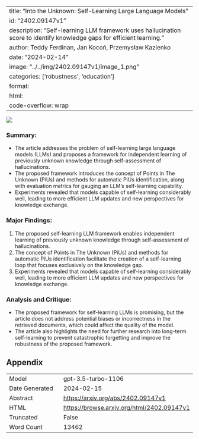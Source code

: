 
---
title: "Into the Unknown: Self-Learning Large Language Models"
id: "2402.09147v1"
description: "Self-learning LLM framework uses hallucination score to identify knowledge gaps for efficient learning."
author: Teddy Ferdinan, Jan Kocoń, Przemysław Kazienko
date: "2024-02-14"
image: "../../img/2402.09147v1/image_1.png"
categories: ['robustness', 'education']
format:
  html:
    code-overflow: wrap
---

![](../../img/2402.09147v1/image_1.png)

### **Summary:**
- The article addresses the problem of self-learning large language models (LLMs) and proposes a framework for independent learning of previously unknown knowledge through self-assessment of hallucinations.
- The proposed framework introduces the concept of Points in The Unknown (PiUs) and methods for automatic PiUs identification, along with evaluation metrics for gauging an LLM’s self-learning capability.
- Experiments revealed that models capable of self-learning considerably well, leading to more efficient LLM updates and new perspectives for knowledge exchange.

### Major Findings:
1. The proposed self-learning LLM framework enables independent learning of previously unknown knowledge through self-assessment of hallucinations.
2. The concept of Points in The Unknown (PiUs) and methods for automatic PiUs identification facilitate the creation of a self-learning loop that focuses exclusively on the knowledge gap.
3. Experiments revealed that models capable of self-learning considerably well, leading to more efficient LLM updates and new perspectives for knowledge exchange.

### Analysis and Critique:
- The proposed framework for self-learning LLMs is promising, but the article does not address potential biases or incorrectness in the retrieved documents, which could affect the quality of the model.
- The article also highlights the need for further research into long-term self-learning to prevent catastrophic forgetting and improve the robustness of the proposed framework.

## Appendix

|          |          |
|----------|----------|
| Model     | gpt-3.5-turbo-1106       |
| Date Generated     | 2024-02-15       |
| Abstract | [https://arxiv.org/abs/2402.09147v1](https://arxiv.org/abs/2402.09147v1)        |
| HTML     | [https://browse.arxiv.org/html/2402.09147v1](https://browse.arxiv.org/html/2402.09147v1)       |
| Truncated       | False       |
| Word Count       | 13462       |